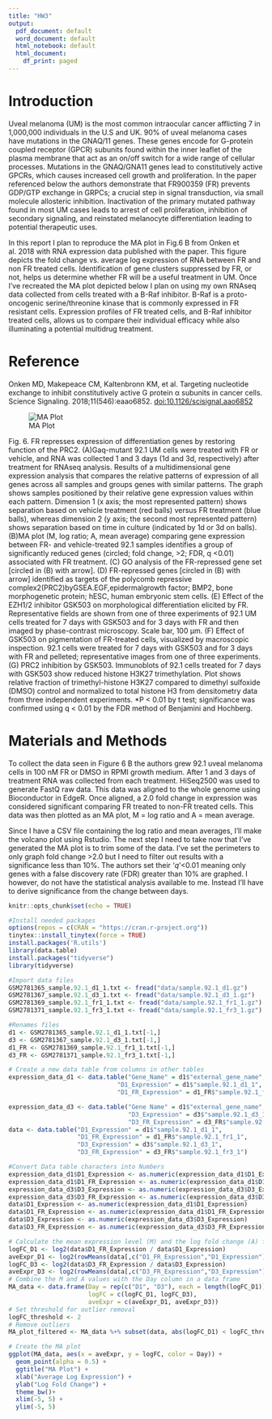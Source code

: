 ---
title: "HW3"
output:
  pdf_document: default
  word_document: default
  html_notebook: default
  html_document:
    df_print: paged
---

# Introduction

Uveal melanoma (UM) is the most common intraocular cancer afflicting 7 in 1,000,000 individuals in the U.S and UK. 90% of uveal melanoma cases have mutations in the GNAQ/11 genes. These genes encode for G-protein coupled receptor (GPCR) subunits found within the inner leaflet of the plasma membrane that act as an on/off switch for a wide range of cellular processes. Mutations in the GNAQ/GNA11 genes lead to constitutively active GPCRs, which causes increased cell growth and proliferation. In the paper referenced below the authors demonstrate that FR900359 (FR) prevents GDP/GTP exchange in GRPCs; a crucial step in signal transduction, via small molecule allosteric inhibition. Inactivation of the primary mutated pathway found in most UM cases leads to arrest of cell proliferation, inhibition of secondary signaling, and reinstated melanocyte differentiation leading to potential therapeutic uses.

In this report I plan to reproduce the MA plot in Fig.6 B from Onken et al. 2018 with RNA expression data published with the paper. This figure depicts the fold change vs. average log expression of RNA between FR and non FR treated cells. Identification of gene clusters suppressed by FR, or not, helps us determine whether FR will be a useful treatment in UM. Once I've recreated the MA plot depicted below I plan on using my own RNAseq data collected from cells treated with a B-Raf inhibitor. B-Raf is a proto-oncogenic serine/threonine kinase that is commonly expressed in FR resistant cells. Expression profiles of FR treated cells, and B-Raf inhibitor treated cells, allows us to compare their individual efficacy while also illuminating a potential multidrug treatment.

# Reference

Onken MD, Makepeace CM, Kaltenbronn KM, et al. Targeting nucleotide exchange to inhibit constitutively active G protein α subunits in cancer cells. Science Signaling. 2018;11(546):eaao6852. <doi:10.1126/scisignal.aao6852>

![MA Plot](Onken2018_MAplot.jpeg)

Fig. 6. FR represses expression of differentiation genes by restoring function of the PRC2. (A)Gaq-mutant 92.1 UM cells were treated with FR or vehicle, and RNA was collected 1 and 3 days (1d and 3d, respectively) after treatment for RNAseq analysis. Results of a multidimensional gene expression analysis that compares the relative patterns of expression of all genes across all samples and groups genes with similar patterns. The graph shows samples positioned by their relative gene expression values within each pattern. Dimension 1 (x axis; the most represented pattern) shows separation based on vehicle treatment (red balls) versus FR treatment (blue balls), whereas dimension 2 (y axis; the second most represented pattern) shows separation based on time in culture (indicated by 1d or 3d on balls). (B)MA plot (M, log ratio; A, mean average) comparing gene expression between FR- and vehicle-treated 92.1 samples identifies a group of significantly reduced genes (circled; fold change, \>2; FDR, q \<0.01) associated with FR treatment. (C) GO analysis of the FR-repressed gene set [circled in (B) with arrow]. (D) FR-repressed genes [circled in (B) with arrow] identified as targets of the polycomb repressive complex2(PRC2)byGSEA.EGF,epidermalgrowth factor; BMP2, bone morphogenetic protein; hESC, human embryonic stem cells. (E) Effect of the EZH1/2 inhibitor GSK503 on morphological differentiation elicited by FR. Representative fields are shown from one of three experiments of 92.1 UM cells treated for 7 days with GSK503 and for 3 days with FR and then imaged by phase-contrast microscopy. Scale bar, 100 μm. (F) Effect of GSK503 on pigmentation of FR-treated cells, visualized by macroscopic inspection. 92.1 cells were treated for 7 days with GSK503 and for 3 days with FR and pelleted; representative images from one of three experiments. (G) PRC2 inhibition by GSK503. Immunoblots of 92.1 cells treated for 7 days with GSK503 show reduced histone H3K27 trimethylation. Plot shows relative fraction of trimethyl-histone H3K27 compared to dimethyl sulfoxide (DMSO) control and normalized to total histone H3 from densitometry data from three independent experiments. \*P \< 0.01 by t test; significance was confirmed using q \< 0.01 by the FDR method of Benjamini and Hochberg.

# Materials and Methods

To collect the data seen in Figure 6 B the authors grew 92.1 uveal melanoma cells in 100 nM FR or DMSO in RPMI growth medium. After 1 and 3 days of treatment RNA was collected from each treatment. HiSeq2500 was used to generate FastQ raw data. This data was aligned to the whole genome using Bioconductor in EdgeR. Once aligned, a 2.0 fold change in expression was considered significant comparing FR treated to non-FR treated cells. This data was then plotted as an MA plot, M = log ratio and A = mean average.

Since I have a CSV file containing the log ratio and mean averages, I'll make the volcano plot using Rstudio. 
The next step I need to take now that I've generated the MA plot is to trim some of the data. I've set the perimeters to only graph fold change >2.0 but I need to filter out results with a significance less than 10%. The authors set their '*q*'<0.01 meaning only genes with a false discovery rate (FDR) greater than 10% are graphed. I however, do not have the statistical analysis available to me. Instead I'll have to derive significance from the change between days.
```{r setup, include=FALSE}
knitr::opts_chunk$set(echo = TRUE)
```
```{r message=FALSE, warning=FALSE}
#Install needed packages 
options(repos = c(CRAN = "https://cran.r-project.org"))
tinytex::install_tinytex(force = TRUE)
install.packages('R.utils')
library(data.table)
install.packages("tidyverse")
library(tidyverse)
```
```{r}
#Import data files 
GSM2781365_sample.92.1_d1_1.txt <- fread("data/sample.92.1_d1.gz")
GSM2781367_sample.92.1_d3_1.txt <- fread("data/sample.92.1_d3_1.gz")
GSM2781369_sample.92.1_fr1_1.txt <- fread("data/sample.92.1_fr1_1.gz")
GSM2781371_sample.92.1_fr3_1.txt <- fread("data/sample.92.1_fr3_1.gz")
```
```{r}
#Renames files 
d1 <- GSM2781365_sample.92.1_d1_1.txt[-1,]
d3 <- GSM2781367_sample.92.1_d3_1.txt[-1,]
d1_FR <- GSM2781369_sample.92.1_fr1_1.txt[-1,]
d3_FR <- GSM2781371_sample.92.1_fr3_1.txt[-1,]
```

```{r}

# Create a new data table from columns in other tables
expression_data_d1 <- data.table("Gene_Name" = d1$"external_gene_name",
                              "D1_Expression" = d1$"sample.92.1_d1_1",
                              "D1_FR_Expression" = d1_FR$"sample.92.1_fr1_1")

expression_data_d3 <- data.table("Gene Name" = d1$"external_gene_name",
                                 "D3_Expression" = d3$"sample.92.1_d3_1",
                                 "D3_FR_Expression" = d3_FR$"sample.92.1_fr3_1")
data <- data.table("D1_Expression" = d1$"sample.92.1_d1_1",
                   "D1_FR_Expression" = d1_FR$"sample.92.1_fr1_1",
                   "D3_Expression" = d3$"sample.92.1_d3_1",
                   "D3_FR_Expression" = d3_FR$"sample.92.1_fr3_1")
```

```{r}
#Convert Data table characters into Numbers 
expression_data_d1$D1_Expression <- as.numeric(expression_data_d1$D1_Expression)
expression_data_d1$D1_FR_Expression <- as.numeric(expression_data_d1$D1_FR_Expression)
expression_data_d3$D3_Expression <- as.numeric(expression_data_d3$D3_Expression)
expression_data_d3$D3_FR_Expression <- as.numeric(expression_data_d3$D3_FR_Expression)
data$D1_Expression <- as.numeric(expression_data_d1$D1_Expression)
data$D1_FR_Expression <- as.numeric(expression_data_d1$D1_FR_Expression)
data$D3_Expression <- as.numeric(expression_data_d3$D3_Expression)
data$D3_FR_Expression <- as.numeric(expression_data_d3$D3_FR_Expression)
```

```{r echo=TRUE}
# Calculate the mean expression level (M) and the log fold change (A) for each gene
logFC_D1 <- log2(data$D1_FR_Expression / data$D1_Expression)
aveExpr_D1 <- log2(rowMeans(data[,c("D1_FR_Expression","D1_Expression")], na.rm = TRUE))
logFC_D3 <- log2(data$D3_FR_Expression / data$D3_Expression)
aveExpr_D3 <- log2(rowMeans(data[,c("D3_FR_Expression","D3_Expression")], na.rm = TRUE))
# Combine the M and A values with the Day column in a data frame
MA_data <- data.frame(Day = rep(c("D1", "D3"), each = length(logFC_D1)),
                      logFC = c(logFC_D1, logFC_D3),
                      aveExpr = c(aveExpr_D1, aveExpr_D3))
# Set threshold for outlier removal
logFC_threshold <- 2
# Remove outliers
MA_plot_filtered <- MA_data %+% subset(data, abs(logFC_D1) < logFC_threshold & logFC_D1 > 2)

# Create the MA plot
ggplot(MA_data, aes(x = aveExpr, y = logFC, color = Day)) +
  geom_point(alpha = 0.5) +
  ggtitle("MA Plot") +
  xlab("Average Log Expression") +
  ylab("Log Fold Change") +
  theme_bw()+
  xlim(-5, 5) +
  ylim(-5, 5)
```